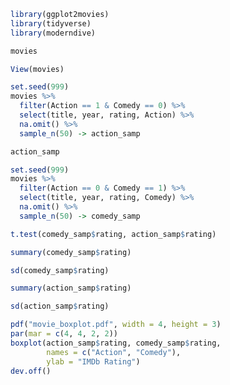 ```r
library(ggplot2movies)
library(tidyverse)
library(moderndive)
```

```r
movies
```

```r
View(movies)
```

```r
set.seed(999)
movies %>%
  filter(Action == 1 & Comedy == 0) %>%
  select(title, year, rating, Action) %>%
  na.omit() %>%
  sample_n(50) -> action_samp
```

```r
action_samp
```


```r
set.seed(999)
movies %>%
  filter(Action == 0 & Comedy == 1) %>%
  select(title, year, rating, Comedy) %>%
  na.omit() %>%
  sample_n(50) -> comedy_samp
```

```r
t.test(comedy_samp$rating, action_samp$rating)
```


```r
summary(comedy_samp$rating)
```

```r
sd(comedy_samp$rating)
```


```r
summary(action_samp$rating)
```

```r
sd(action_samp$rating)
```


```r
pdf("movie_boxplot.pdf", width = 4, height = 3)
par(mar = c(4, 4, 2, 2))
boxplot(action_samp$rating, comedy_samp$rating, 
        names = c("Action", "Comedy"),
        ylab = "IMDb Rating")
dev.off()
```

